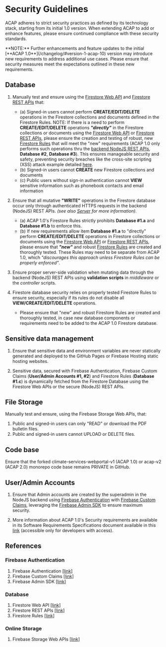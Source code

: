 
# Security Guidelines

ACAP adheres to strict security practices as defined by its technology stack, starting from its initial 1.0 version. When extending ACAP to add or enhance features, please ensure continued compliance with these security standards.

<Callout type="error" emoji="☠️">
**NOTE:** Further enhancements and feature updates to the initial [**ACAP 1.0**](/changelog/#version-1-acap-10) version may introduce new requirements to address additional use cases. Please ensure that security measures meet the expectations outlined in these new requirements.
</Callout>

## Database

1. Manually test and ensure using the [Firestore Web API](https://firebase.google.com/docs/firestore/quickstart) and [Firestore REST APIs](https://firebase.google.com/docs/firestore/use-rest-api) that:
   - (a) Signed-in users cannot perform **CREATE/EDIT/DELETE** operations in the Firestore collections and documents defined in the Firestore Rules.
      <Callout type="warning">
      NOTE: If there is a need to perform **CREATE/EDIT/DELETE** operations _**"directly"**_ in the Firestore collections or documents using the [Firestore Web API](https://firebase.google.com/docs/firestore/quickstart) or [Firestore REST APIs](https://firebase.google.com/docs/firestore/use-rest-api), please ensure the creation and testing of robust, new [Firestore Rules](https://firebase.google.com/docs/firestore/security/get-started) that will meet the "new" requirements (ACAP <span className="text-xl font-bold text-red-600">1.0</span> only performs such operations thru the [backend NodeJS REST APIs](/directories/server), **Database #2**, **Database #3**). This ensures manageable security and safety, preventing security breaches like the cross-site scripting (XSS) attack example detailed [here](https://www.youtube.com/watch?v=b9UZ6_OCTaY).
      </Callout>
   - (b) Signed-in users cannot **CREATE** new Firestore collections and documents
   - (c) Public users without sign-in authentication cannot **VIEW** sensitive information such as phonebook contacts and email information

2. Ensure that all mutative **"WRITE"** operations in the Firestore database occur only through authenticated HTTPS requests in the backend (NodeJS) REST APIs. _(see also [Server](/directories/server) for more information)._
   - (a) ACAP 1.0's Firestore Rules strictly prohibits **Database #1.a** and **Database #1.b** to enforce this.
   - (b) If new requirements allow item **Database #1.a** to "directly" perform **CREATE/EDIT/DELETE** operations in Firestore collections or documents using the [Firestore Web API](https://firebase.google.com/docs/firestore/quickstart) or [Firestore REST APIs](https://firebase.google.com/docs/firestore/use-rest-api), please ensure that _**"new"**_ and robust [Firestore Rules](https://firebase.google.com/docs/firestore/security/get-started) are created and thoroughly tested. These Rules may need to be separate from ACAP <span className="text-xl font-bold text-red-600">1.0</span>, which _"discourages this approach unless Firestore Rules can be properly enforced"_.

3. Ensure proper server-side validation when mutating data through the backend (NodeJS) REST APIs using **validation scripts** in _middleware_ or the _controller_ scripts.

4. Firestore database security relies on properly tested Firestore Rules to ensure security, especially if its rules do not disable all **VIEW/CREATE/EDIT/DELETE** operations.
   - Please ensure that "new" and robust Firestore Rules are created and thoroughly tested, in case new database components or requirements need to be added to the ACAP 1.0 Firestore database.

## Sensitive data management

1.  Ensure that sensitive data and environment variables are never statically generated and deployed to the GitHub Pages or Firebase Hosting static hosting websites.

2. Sensitive data, secured with Firebase Authentication, Firebase Custom Claims (**User/Admin Accounts #1, #2**) and Firestore Rules (**Database #1.c**) is dynamically fetched from the Firestore Database using the Firestore Web APIs or the secure (NodeJS) REST APIs.

## File Storage

Manually test and ensure, using the Firebase Storage Web APIs, that:

1. Public and signed-in users can only "READ" or download the PDF bulletin files.
2. Public and signed-in users cannot UPLOAD or DELETE files.

## Code base

Ensure that the forked climate-services-webportal-v1 (ACAP 1.0) or acap-v2 (ACAP 2.0) monorepo code base remains PRIVATE in GitHub.

## User/Admin Accounts

1. Ensure that Admin accounts are created by the superadmin in the NodeJS backend using [Firebase Authentication](https://firebase.google.com/docs/auth/) with [Firebase Custom Claims](https://firebase.google.com/docs/auth/admin/custom-claims), leveraging the [Firebase Admin SDK](https://firebase.google.com/docs/admin/setup) to ensure maximum security.

2. More information about ACAP 1.0's Security requirements are available in its Software Requirements Specifications document available in this [link](https://github.com/amia-cis/acap-v2/blob/dev/docs/acap_1.0_software_requirements_specification_v4.0.pdf) (accessible only for developers with access).

## References

### Firebase Authentication

1. Firebase Authentication [[link]](https://firebase.google.com/docs/auth/)
2. Firebase Custom Claims [[link]](https://firebase.google.com/docs/auth/admin/custom-claims)
3. Firebase Admin SDK [[link]](https://firebase.google.com/docs/admin/setup)

### Database

1. Firestore Web API [[link]](https://firebase.google.com/docs/firestore/quickstart)
2. Firestore REST APIs [[link]](https://firebase.google.com/docs/firestore/use-rest-api)
3. Firestore Rules [[link]](https://firebase.google.com/docs/firestore/security/get-started)

### Online Storage

1. Firebase Storage Web APIs [[link]](https://firebase.google.com/docs/storage/web/upload-files)

